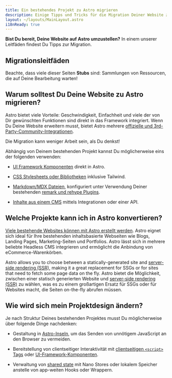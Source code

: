 ```yaml
---
title: Ein bestehendes Projekt zu Astro migrieren
description: Einige Tipps und Tricks für die Migration Deiner Website zu Astro.
layout: ~/layouts/MainLayout.astro
i18nReady: true
---
```


**Bist Du bereit, Deine Website auf Astro umzustellen?** In einem unserer Leitfäden findest Du Tipps zur Migration.

## Migrationsleitfäden

<MigrationGuidesNav />

Beachte, dass viele dieser Seiten **Stubs** sind: Sammlungen von Ressourcen, die auf Deine Bearbeitung warten!

## Warum solltest Du Deine Website zu Astro migrieren?

Astro bietet viele Vorteile: Geschwindigkeit, Einfachheit und viele der von Dir gewünschten Funktionen sind direkt in das Framework integriert. Wenn Du Deine Website erweitern musst, bietet Astro mehrere [offizielle und 3rd-Party-Community-Integrationen](https://astro.build/integrations).

Die Migration kann weniger Arbeit sein, als Du denkst!

Abhängig von Deinem bestehenden Projekt kannst Du möglicherweise eins der folgenden verwenden:

- [UI Framework Komponenten](/de/core-concepts/framework-components/) direkt in Astro. 

- [CSS Stylesheets oder Bibliotheken](/de/guides/styling/) inklusive Tailwind.

- [Markdown/MDX Dateien](/de/guides/markdown-content/), konfiguriert unter Verwendung Deiner bestehenden [remark und rehype Plugins](/de/guides/markdown-content/#configuring-markdown-and-mdx).

- [Inhalte aus einem CMS](/de/guides/cms/) mittels Integrationen oder einer API.


## Welche Projekte kann ich in Astro konvertieren?

[Viele bestehende Websites können mit Astro erstellt werden](/de/concepts/why-astro/). Astro eignet sich ideal für Ihre bestehenden inhaltsbasierte Webseiten wie Blogs, Landing Pages, Marketing-Seiten und Portfolios. Astro lässt sich in mehrere beliebte Headless CMS integrieren und ermöglicht die Anbindung von eCommerce-Warenkörben.

Astro allows you to choose between a statically-generated site and [server-side rendering (SSR)](/de/guides/server-side-rendering/), making it a great replacement for SSGs or for sites that need to fetch some page data on the fly.
Astro bietet die Möglichkeit, zwischen einer statisch generierten Website und [server-side rendering (SSR)](/de/guides/server-side-rendering/) zu wählen, was es zu einem großartigen Ersatz für SSGs oder für Websites macht, die Seiten on-the-fly abrufen müssen.

## Wie wird sich mein Projektdesign ändern?

Je nach Struktur Deines bestehenden Projektes musst Du möglicherweise über folgende Dinge nachdenken:

- Gestaltung in [Astro-Inseln](/de/concepts/islands/#what-is-an-astro-island), um das Senden von unnötigem JavaScript an den Browser zu vermeiden.

- Bereitstellung von clientseitiger Interaktivität mit [clientseitigen `<script>` Tags](/de/guides/client-side-scripts/) oder [UI-Framework-Komponenten](/de/core-concepts/framework-components/).

- Verwaltung von [shared state](/de/core-concepts/sharing-state/) mit Nano Stores oder lokalem Speicher anstelle von app-weiten Hooks oder Wrappern.
